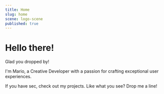 ```yaml
---
title: Home
slug: home
scene: logo-scene
published: true
---
```


<div className="relative size-full pt-header">
<div className="flex flex-col size-full justify-center">
<Container className="prose prose-white">

# Hello there!

Glad you dropped by!

I'm Mario, a Creative Developer with a passion for crafting exceptional user experiences.

If you have sec, check out <OpenMenuButton><span className="link">my projects</span></OpenMenuButton>. Like what you see? Drop me a line!

</Container>
</div>
</div>
